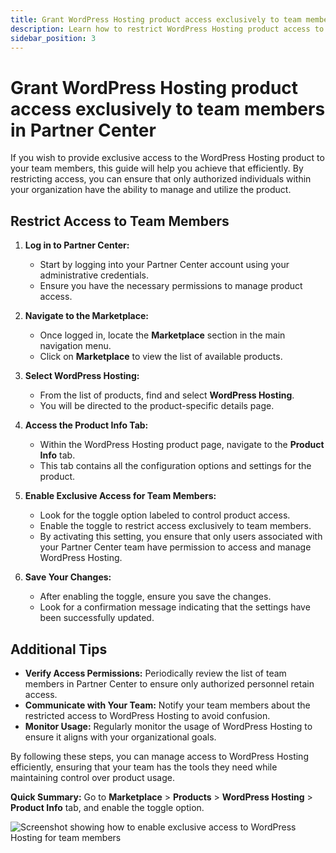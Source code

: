 ```yaml
---
title: Grant WordPress Hosting product access exclusively to team members in Partner Center
description: Learn how to restrict WordPress Hosting product access to only authorized team members within your organization for better control and management.
sidebar_position: 3
---
```


# Grant WordPress Hosting product access exclusively to team members in Partner Center

If you wish to provide exclusive access to the WordPress Hosting product to your team members, this guide will help you achieve that efficiently. By restricting access, you can ensure that only authorized individuals within your organization have the ability to manage and utilize the product.

## Restrict Access to Team Members

1. **Log in to Partner Center:**
   - Start by logging into your Partner Center account using your administrative credentials.
   - Ensure you have the necessary permissions to manage product access.

2. **Navigate to the Marketplace:**
   - Once logged in, locate the **Marketplace** section in the main navigation menu.
   - Click on **Marketplace** to view the list of available products.

3. **Select WordPress Hosting:**
   - From the list of products, find and select **WordPress Hosting**.
   - You will be directed to the product-specific details page.

4. **Access the Product Info Tab:**
   - Within the WordPress Hosting product page, navigate to the **Product Info** tab.
   - This tab contains all the configuration options and settings for the product.

5. **Enable Exclusive Access for Team Members:**
   - Look for the toggle option labeled to control product access.
   - Enable the toggle to restrict access exclusively to team members.
   - By activating this setting, you ensure that only users associated with your Partner Center team have permission to access and manage WordPress Hosting.

6. **Save Your Changes:**
   - After enabling the toggle, ensure you save the changes.
   - Look for a confirmation message indicating that the settings have been successfully updated.

## Additional Tips

- **Verify Access Permissions:** Periodically review the list of team members in Partner Center to ensure only authorized personnel retain access.
- **Communicate with Your Team:** Notify your team members about the restricted access to WordPress Hosting to avoid confusion.
- **Monitor Usage:** Regularly monitor the usage of WordPress Hosting to ensure it aligns with your organizational goals.

By following these steps, you can manage access to WordPress Hosting efficiently, ensuring that your team has the tools they need while maintaining control over product usage.

**Quick Summary:** Go to **Marketplace** > **Products** > **WordPress Hosting** > **Product Info** tab, and enable the toggle option.

![Screenshot showing how to enable exclusive access to WordPress Hosting for team members](./img/website/grant-wordpress-hosting-team-access.png)